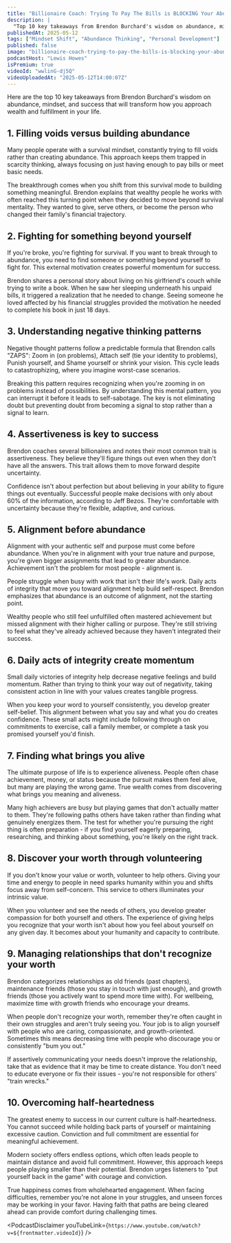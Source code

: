```yaml
---
title: "Billionaire Coach: Trying To Pay The Bills is BLOCKING Your Abundance! Shift Your Mindset to THIS!"
description: |
  "Top 10 key takeaways from Brendon Burchard's wisdom on abundance, mindset, and success that will transform how you approach wealth and fulfillment in your life."
publishedAt: 2025-05-12
tags: ["Mindset Shift", "Abundance Thinking", "Personal Development"]
published: false
image: "billionaire-coach-trying-to-pay-the-bills-is-blocking-your-abundance-shift-your-mindset-to-this.jpg"
podcastHost: "Lewis Howes"
isPremium: true
videoId: "wwlinG-dj5Q"
videoUploadedAt: "2025-05-12T14:00:07Z"
---
```



<PodcastSummaryPageLayout frontmatter={frontmatter}>
Here are the top 10 key takeaways from Brendon Burchard's wisdom on abundance, mindset, and success that will transform how you approach wealth and fulfillment in your life.

## 1. Filling voids versus building abundance

Many people operate with a survival mindset, constantly trying to fill voids rather than creating abundance. This approach keeps them trapped in scarcity thinking, always focusing on just having enough to pay bills or meet basic needs.

The breakthrough comes when you shift from this survival mode to building something meaningful. Brendon explains that wealthy people he works with often reached this turning point when they decided to move beyond survival mentality. They wanted to give, serve others, or become the person who changed their family's financial trajectory.

## 2. Fighting for something beyond yourself

If you're broke, you're fighting for survival. If you want to break through to abundance, you need to find someone or something beyond yourself to fight for. This external motivation creates powerful momentum for success.

Brendon shares a personal story about living on his girlfriend's couch while trying to write a book. When he saw her sleeping underneath his unpaid bills, it triggered a realization that he needed to change. Seeing someone he loved affected by his financial struggles provided the motivation he needed to complete his book in just 18 days.

## 3. Understanding negative thinking patterns

Negative thought patterns follow a predictable formula that Brendon calls "ZAPS": Zoom in (on problems), Attach self (tie your identity to problems), Punish yourself, and Shame yourself or shrink your vision. This cycle leads to catastrophizing, where you imagine worst-case scenarios.

Breaking this pattern requires recognizing when you're zooming in on problems instead of possibilities. By understanding this mental pattern, you can interrupt it before it leads to self-sabotage. The key is not eliminating doubt but preventing doubt from becoming a signal to stop rather than a signal to learn.

## 4. Assertiveness is key to success

Brendon coaches several billionaires and notes their most common trait is assertiveness. They believe they'll figure things out even when they don't have all the answers. This trait allows them to move forward despite uncertainty.

Confidence isn't about perfection but about believing in your ability to figure things out eventually. Successful people make decisions with only about 60% of the information, according to Jeff Bezos. They're comfortable with uncertainty because they're flexible, adaptive, and curious.

## 5. Alignment before abundance

Alignment with your authentic self and purpose must come before abundance. When you're in alignment with your true nature and purpose, you're given bigger assignments that lead to greater abundance. Achievement isn't the problem for most people - alignment is.

People struggle when busy with work that isn't their life's work. Daily acts of integrity that move you toward alignment help build self-respect. Brendon emphasizes that abundance is an outcome of alignment, not the starting point.

Wealthy people who still feel unfulfilled often mastered achievement but missed alignment with their higher calling or purpose. They're still striving to feel what they've already achieved because they haven't integrated their success.

## 6. Daily acts of integrity create momentum

Small daily victories of integrity help decrease negative feelings and build momentum. Rather than trying to think your way out of negativity, taking consistent action in line with your values creates tangible progress.

When you keep your word to yourself consistently, you develop greater self-belief. This alignment between what you say and what you do creates confidence. These small acts might include following through on commitments to exercise, call a family member, or complete a task you promised yourself you'd finish.

## 7. Finding what brings you alive

The ultimate purpose of life is to experience aliveness. People often chase achievement, money, or status because the pursuit makes them feel alive, but many are playing the wrong game. True wealth comes from discovering what brings you meaning and aliveness.

Many high achievers are busy but playing games that don't actually matter to them. They're following paths others have taken rather than finding what genuinely energizes them. The test for whether you're pursuing the right thing is often preparation - if you find yourself eagerly preparing, researching, and thinking about something, you're likely on the right track.

## 8. Discover your worth through volunteering

If you don't know your value or worth, volunteer to help others. Giving your time and energy to people in need sparks humanity within you and shifts focus away from self-concern. This service to others illuminates your intrinsic value.

When you volunteer and see the needs of others, you develop greater compassion for both yourself and others. The experience of giving helps you recognize that your worth isn't about how you feel about yourself on any given day. It becomes about your humanity and capacity to contribute.

## 9. Managing relationships that don't recognize your worth

Brendon categorizes relationships as old friends (past chapters), maintenance friends (those you stay in touch with just enough), and growth friends (those you actively want to spend more time with). For wellbeing, maximize time with growth friends who encourage your dreams.

When people don't recognize your worth, remember they're often caught in their own struggles and aren't truly seeing you. Your job is to align yourself with people who are caring, compassionate, and growth-oriented. Sometimes this means decreasing time with people who discourage you or consistently "bum you out."

If assertively communicating your needs doesn't improve the relationship, take that as evidence that it may be time to create distance. You don't need to educate everyone or fix their issues - you're not responsible for others' "train wrecks."

## 10. Overcoming half-heartedness

The greatest enemy to success in our current culture is half-heartedness. You cannot succeed while holding back parts of yourself or maintaining excessive caution. Conviction and full commitment are essential for meaningful achievement.

Modern society offers endless options, which often leads people to maintain distance and avoid full commitment. However, this approach keeps people playing smaller than their potential. Brendon urges listeners to "put yourself back in the game" with courage and conviction.

True happiness comes from wholehearted engagement. When facing difficulties, remember you're not alone in your struggles, and unseen forces may be working in your favor. Having faith that paths are being cleared ahead can provide comfort during challenging times.

<PodcastDisclaimer
  youTubeLink={`https://www.youtube.com/watch?v=${frontmatter.videoId}`}
/>

</PodcastSummaryPageLayout>
